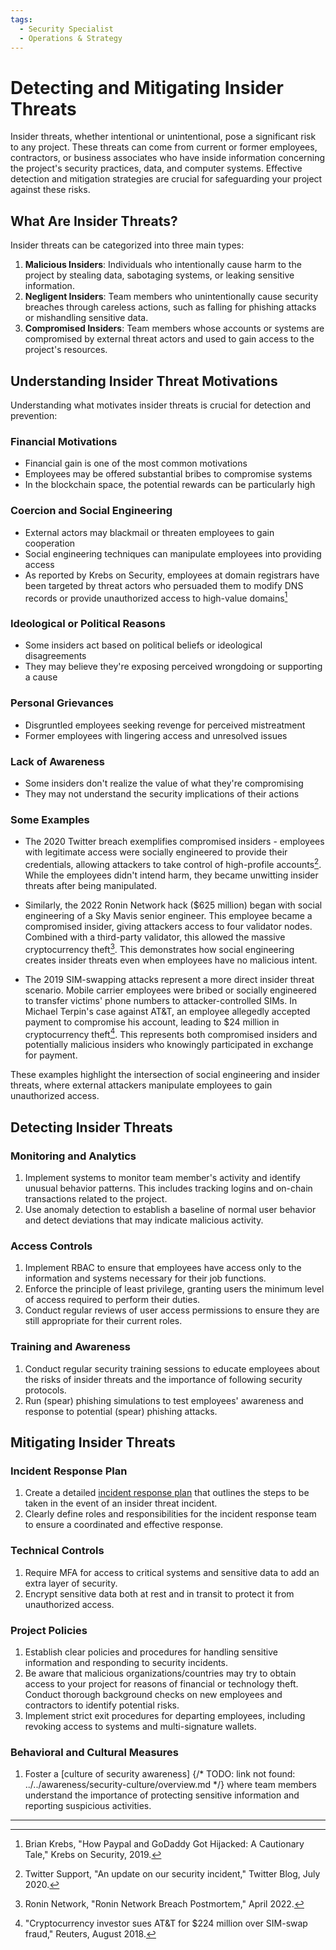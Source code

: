 ```yaml
---
tags:
  - Security Specialist
  - Operations & Strategy
---
```



<TagProvider>
<TagFilter />

# Detecting and Mitigating Insider Threats

<TagList tags={frontmatter.tags} />
<AttributionList contributors={frontmatter.contributors} />

Insider threats, whether intentional or unintentional, pose a significant risk to any project. These threats can come
from current or former employees, contractors, or business associates who have inside information concerning the
project's security practices, data, and computer systems. Effective detection and mitigation strategies are crucial for
safeguarding your project against these risks.

## What Are Insider Threats?

Insider threats can be categorized into three main types:

1. **Malicious Insiders**: Individuals who intentionally cause harm to the project by stealing data, sabotaging systems,
or leaking sensitive information.
2. **Negligent Insiders**: Team members who unintentionally cause security breaches through careless actions, such as
falling for phishing attacks or mishandling sensitive data.
3. **Compromised Insiders**: Team members whose accounts or systems are compromised by external threat actors and used
to gain access to the project's resources.

## Understanding Insider Threat Motivations

Understanding what motivates insider threats is crucial for detection and prevention:

### Financial Motivations

* Financial gain is one of the most common motivations
* Employees may be offered substantial bribes to compromise systems
* In the blockchain space, the potential rewards can be particularly high

### Coercion and Social Engineering

* External actors may blackmail or threaten employees to gain cooperation
* Social engineering techniques can manipulate employees into providing access
* As reported by Krebs on Security, employees at domain registrars have been targeted by threat actors who persuaded
them to modify DNS records or provide unauthorized access to high-value domains[^1]

### Ideological or Political Reasons

* Some insiders act based on political beliefs or ideological disagreements
* They may believe they're exposing perceived wrongdoing or supporting a cause

### Personal Grievances

* Disgruntled employees seeking revenge for perceived mistreatment
* Former employees with lingering access and unresolved issues

### Lack of Awareness

* Some insiders don't realize the value of what they're compromising
* They may not understand the security implications of their actions

### Some Examples

* The 2020 Twitter breach exemplifies compromised insiders - employees with legitimate access were socially engineered
to provide their credentials, allowing attackers to take control of high-profile accounts[^2]. While the employees
didn't intend harm, they became unwitting insider threats after being manipulated.

* Similarly, the 2022 Ronin Network hack ($625 million) began with social engineering of a Sky Mavis senior engineer.
This employee became a compromised insider, giving attackers access to four validator nodes. Combined with a third-party
validator, this allowed the massive cryptocurrency theft[^3]. This demonstrates how social engineering creates insider
threats even when employees have no malicious intent.

* The 2019 SIM-swapping attacks represent a more direct insider threat scenario. Mobile carrier employees were bribed or
socially engineered to transfer victims' phone numbers to attacker-controlled SIMs. In Michael Terpin's case against
AT&T, an employee allegedly accepted payment to compromise his account, leading to $24 million in cryptocurrency
theft[^4]. This represents both compromised insiders and potentially malicious insiders who knowingly participated in
exchange for payment.

These examples highlight the intersection of social engineering and insider threats, where external attackers manipulate
employees to gain unauthorized access.

[^1]: Brian Krebs, "How Paypal and GoDaddy Got Hijacked: A Cautionary Tale," Krebs on Security, 2019.
[^2]: Twitter Support, "An update on our security incident," Twitter Blog, July 2020.
[^3]: Ronin Network, "Ronin Network Breach Postmortem," April 2022.
[^4]: "Cryptocurrency investor sues AT&T for $224 million over SIM-swap fraud," Reuters, August 2018.

## Detecting Insider Threats

### Monitoring and Analytics

1. Implement systems to monitor team member's activity and identify unusual behavior patterns. This includes tracking
logins and on-chain transactions related to the project.
2. Use anomaly detection to establish a baseline of normal user behavior and detect deviations that may indicate
malicious activity.

### Access Controls

1. Implement RBAC to ensure that employees have access only to the information and systems necessary for their job
functions.
2. Enforce the principle of least privilege, granting users the minimum level of access required to perform their
duties.
3. Conduct regular reviews of user access permissions to ensure they are still appropriate for their current roles.

### Training and Awareness

1. Conduct regular security training sessions to educate employees about the risks of insider threats and the importance
of following security protocols.
2. Run (spear) phishing simulations to test employees' awareness and response to potential (spear) phishing attacks.

## Mitigating Insider Threats

### Incident Response Plan

1. Create a detailed [incident response plan](/incident-management/overview) that outlines the steps to be taken in the
event of an insider threat incident.
2. Clearly define roles and responsibilities for the incident response team to ensure a coordinated and effective
response.

### Technical Controls

1. Require MFA for access to critical systems and sensitive data to add an extra layer of security.
2. Encrypt sensitive data both at rest and in transit to protect it from unauthorized access.

### Project Policies

1. Establish clear policies and procedures for handling sensitive information and responding to security incidents.
2. Be aware that malicious organizations/countries may try to obtain access to your project for reasons of financial or
technology theft. Conduct thorough background checks on new employees and contractors to identify potential risks.
3. Implement strict exit procedures for departing employees, including revoking access to systems and multi-signature
wallets.

### Behavioral and Cultural Measures

1. Foster a [culture of security awareness] {/* TODO: link not found: ../../awareness/security-culture/overview.md
*/} where team members understand the importance of protecting sensitive information and reporting suspicious
activities.

---

</TagProvider>
<ContributeFooter />
